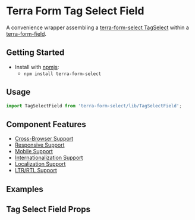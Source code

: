 


<Badge />

# Terra Form Tag Select Field

A convenience wrapper assembling a [terra-form-select TagSelect](https://github.com/cerner/terra-core/tree/main/packages/terra-form-select/lib/TagSelect.jsx) within a [terra-form-field](https://github.com/cerner/terra-core/tree/main/packages/terra-form-field).

## Getting Started

- Install with [npmjs](https://www.npmjs.com):
  - `npm install terra-form-select`

## Usage

```jsx
import TagSelectField from 'terra-form-select/lib/TagSelectField';
```

## Component Features

- [Cross-Browser Support](https://engineering.cerner.com/terra-ui/about/terra-ui/component-standards#cross-browser-support)
- [Responsive Support](https://engineering.cerner.com/terra-ui/about/terra-ui/component-standards#responsive-support)
- [Mobile Support](https://engineering.cerner.com/terra-ui/about/terra-ui/component-standards#mobile-support)
- [Internationalization Support](https://engineering.cerner.com/terra-ui/about/terra-ui/component-standards#internationalization-i18n)
- [Localization Support](https://engineering.cerner.com/terra-ui/about/terra-ui/component-standards#internationalization-i18n)
- [LTR/RTL Support](https://engineering.cerner.com/terra-ui/about/terra-ui/component-standards#ltr--rtl)

## Examples
<TagSelectFieldExample title="Tag Select Field Example" />
<RequiredTagSelectFieldExample title="Required Tag Select Field Example" />
<IncompleteTagSelectFieldExample title="Incomplete Tag Select Field Example" description="Applies theme-specific styling for incomplete. ***Note: Only use incomplete if given specific guidance, reserved for specific applications when no value has been provided. Not for general use.***" />

## Tag Select Field Props
<TagSelectFieldPropsTable />